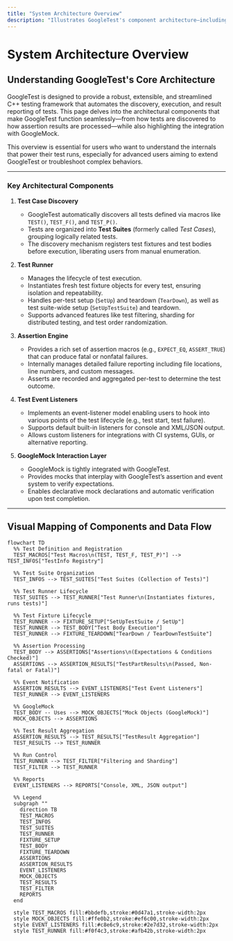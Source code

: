 ```yaml
---
title: "System Architecture Overview"
description: "Illustrates GoogleTest's component architecture—including test case discovery, test runners, and assertion engines—highlighting the interaction between GoogleTest and GoogleMock. Includes a mermaid diagram to visually map core components and data flow."
---
```


# System Architecture Overview

## Understanding GoogleTest's Core Architecture

GoogleTest is designed to provide a robust, extensible, and streamlined C++ testing framework that automates the discovery, execution, and result reporting of tests. This page delves into the architectural components that make GoogleTest function seamlessly—from how tests are discovered to how assertion results are processed—while also highlighting the integration with GoogleMock.

This overview is essential for users who want to understand the internals that power their test runs, especially for advanced users aiming to extend GoogleTest or troubleshoot complex behaviors.

---

### Key Architectural Components

1. **Test Case Discovery**
   - GoogleTest automatically discovers all tests defined via macros like `TEST()`, `TEST_F()`, and `TEST_P()`.
   - Tests are organized into **Test Suites** (formerly called *Test Cases*), grouping logically related tests.
   - The discovery mechanism registers test fixtures and test bodies before execution, liberating users from manual enumeration.

2. **Test Runner**
   - Manages the lifecycle of test execution.
   - Instantiates fresh test fixture objects for every test, ensuring isolation and repeatability.
   - Handles per-test setup (`SetUp`) and teardown (`TearDown`), as well as test suite-wide setup (`SetUpTestSuite`) and teardown.
   - Supports advanced features like test filtering, sharding for distributed testing, and test order randomization.

3. **Assertion Engine**
   - Provides a rich set of assertion macros (e.g., `EXPECT_EQ`, `ASSERT_TRUE`) that can produce fatal or nonfatal failures.
   - Internally manages detailed failure reporting including file locations, line numbers, and custom messages.
   - Asserts are recorded and aggregated per-test to determine the test outcome.

4. **Test Event Listeners**
   - Implements an event-listener model enabling users to hook into various points of the test lifecycle (e.g., test start, test failure).
   - Supports default built-in listeners for console and XML/JSON output.
   - Allows custom listeners for integrations with CI systems, GUIs, or alternative reporting.

5. **GoogleMock Interaction Layer**
   - GoogleMock is tightly integrated with GoogleTest.
   - Provides mocks that interplay with GoogleTest’s assertion and event system to verify expectations.
   - Enables declarative mock declarations and automatic verification upon test completion.

---

## Visual Mapping of Components and Data Flow

```mermaid
flowchart TD
  %% Test Definition and Registration
  TEST_MACROS["Test Macros\n(TEST, TEST_F, TEST_P)"] --> TEST_INFOS["TestInfo Registry"]

  %% Test Suite Organization
  TEST_INFOS --> TEST_SUITES["Test Suites (Collection of Tests)"]

  %% Test Runner Lifecycle
  TEST_SUITES --> TEST_RUNNER["Test Runner\n(Instantiates fixtures, runs tests)"]

  %% Test Fixture Lifecycle
  TEST_RUNNER --> FIXTURE_SETUP["SetUpTestSuite / SetUp"]
  TEST_RUNNER --> TEST_BODY["Test Body Execution"]
  TEST_RUNNER --> FIXTURE_TEARDOWN["TearDown / TearDownTestSuite"]

  %% Assertion Processing
  TEST_BODY --> ASSERTIONS["Assertions\n(Expectations & Conditions Checked)"]
  ASSERTIONS --> ASSERTION_RESULTS["TestPartResults\n(Passed, Non-fatal or Fatal)"]

  %% Event Notification
  ASSERTION_RESULTS --> EVENT_LISTENERS["Test Event Listeners"]
  TEST_RUNNER --> EVENT_LISTENERS

  %% GoogleMock
  TEST_BODY -- Uses --> MOCK_OBJECTS["Mock Objects (GoogleMock)"]
  MOCK_OBJECTS --> ASSERTIONS

  %% Test Result Aggregation
  ASSERTION_RESULTS --> TEST_RESULTS["TestResult Aggregation"]
  TEST_RESULTS --> TEST_RUNNER

  %% Run Control
  TEST_RUNNER --> TEST_FILTER["Filtering and Sharding"]
  TEST_FILTER --> TEST_RUNNER

  %% Reports
  EVENT_LISTENERS --> REPORTS["Console, XML, JSON output"]

  %% Legend
  subgraph ""
    direction TB
    TEST_MACROS
    TEST_INFOS
    TEST_SUITES
    TEST_RUNNER
    FIXTURE_SETUP
    TEST_BODY
    FIXTURE_TEARDOWN
    ASSERTIONS
    ASSERTION_RESULTS
    EVENT_LISTENERS
    MOCK_OBJECTS
    TEST_RESULTS
    TEST_FILTER
    REPORTS
  end

  style TEST_MACROS fill:#bbdefb,stroke:#0d47a1,stroke-width:2px
  style MOCK_OBJECTS fill:#ffe0b2,stroke:#ef6c00,stroke-width:2px
  style EVENT_LISTENERS fill:#c8e6c9,stroke:#2e7d32,stroke-width:2px
  style TEST_RUNNER fill:#f0f4c3,stroke:#afb42b,stroke-width:2px
